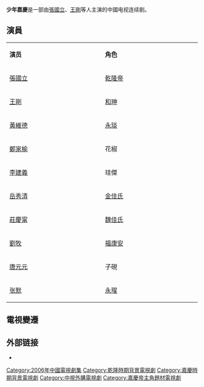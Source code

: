 {{unreferenced|time=2010-04-23T10:53:19+00:00}}
{{影集資訊
| 名稱 = 少年嘉慶
| 原名 = 
| 圖片 = 
| 圖說 = 
| 分類 = 
| 原創者 = 
| 編劇 = 
| 導演 = 
| 演出 = [[張國立|張國立]]、[[王刚_(1948年)|王剛]]
| 配音 = 
| 旁白 = 
| 主題曲 = 
| 片尾曲 = 
| 國家 = {{CHN}}
| 語言 = [[普通话|普通话]]
| 季數 = 
| 集數 = 
| 每集列表 = 
| 製片人 = 
| 執行製片 = 
| 拍攝地 = {{CHN}}
| 攝像 = 
| 每集長 = 
| 頻道 = 
| 電視網 = 
| 視頻制式 = 
| 音頻制式 = 
| 開始 = 
| 結束 = 
| 先於 = 
| 後於 = 
| 相關劇集 = 
| 官方網站 = 
| imdb_id = 
| tv_com_id = 
}}
'''少年嘉慶'''是一部由[[張國立|張國立]]、[[王刚_(1948年)|王剛]]等人主演的中國电视连续剧。

==演員==
{|class="wikitable" width="60%"
|- style="background:cornflowerblue; color:white" align=center
|style="width:12%"|'''演员'''||style="width:12%"|'''角色'''
|-
|[[張國立|張國立]] || [[乾隆帝|乾隆帝]]
|-
|[[王刚_(1948年)|王剛]]|| [[和珅|和珅]]
|-
|[[黃維德|黃維德]] || [[嘉庆帝|永琰]]
|-
|[[鄭家榆|鄭家榆]] || 花椒
|-
|[[李建義|李建義]] || 珪傑 
|-
|[[岳秀清|岳秀清]] || [[淑嘉皇貴妃|金佳氏]]
|-
|[[莊慶甯|莊慶甯]] || [[孝儀純皇后|魏佳氏]]
|-
|[[劉牧|劉牧]] || [[福康安|福康安]]
|-
|[[唐元元|唐元元]] || 子硯
|-
|[[张默_(演员)|张默]] || [[永瑆|永瑆]]
|}

==電視變遷==
{{電視節目的變遷|
|電視台= {{flagicon|Taiwan}} [[高點綜合台|高點綜合台]]
|播放檔次= 星期一至五 20:00～22:00     
|節目名稱= 少年嘉慶<br />(2013.01.28 - 2013.02.15)
|上一節目= [[少年天子_(电视剧)|少年天子-順治王朝]]<br />（2012.12.03 - 2012.12.28）<br />少年天子-康熙王朝<br />（2012.12.31 - 2013.01.25)
|下一節目= [[孝庄秘史|孝庄秘史]]<br />（2013.02.18 - 2013.03.14)
}}
== 外部链接 ==
*{{Douban|3010151}}

{{2006年中國大陸古裝/民初電視劇|nocat}}
{{中視八點檔}}
{{DEFAULTSORT:S}}
[[Category:2006年中國電視劇集|Category:2006年中國電視劇集]]
[[Category:乾隆時期背景電視劇|Category:乾隆時期背景電視劇]]
[[Category:嘉慶時期背景電視劇|Category:嘉慶時期背景電視劇]]
[[Category:中視外購電視劇|Category:中視外購電視劇]]
[[Category:嘉慶帝主角題材電視劇|Category:嘉慶帝主角題材電視劇]]